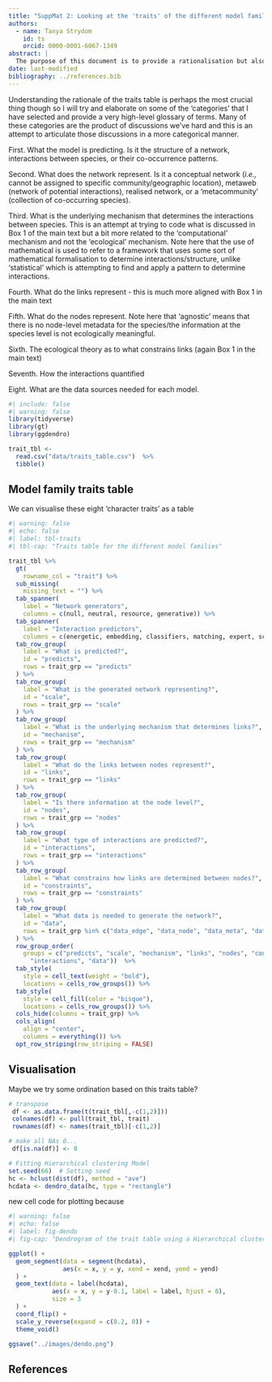 ```yaml
---
title: "SuppMat 2: Looking at the 'traits' of the different model families"
authors:
  - name: Tanya Strydom
    id: ts
    orcid: 0000-0001-6067-1349
abstract: |
  The purpose of this document is to provide a rationalisation but also 'formalisation' of the different model families of sorts. This starts of by trying to construct a 'traits' table that focuses on what the resulting network is (is it a prediction of structure or is it a prediction of interactions), how the resulting network is encoded (*i.e.,* its anatomy) as well as trying to identify what type of data are needed to 'parametrise' the model. Finally we take this traits table and feed it into a hierarchical clustering model to sort of see how our broader *a priori* ideas of models being either topology generators or interaction predictors.
date: last-modified
bibliography: ../references.bib
---
```


Understanding the rationale of the traits table is perhaps the most crucial thing though so I will try and elaborate on some of the 'categories' that I have selected and provide a very high-level glossary of terms. Many of these categories are the product of discussions we've hard and this is an attempt to articulate those discussions in a more categorical manner.

First. What the model is predicting. Is it the structure of a network, interactions between species, or their co-occurrence patterns.

Second. What does the network represent. Is it a conceptual network (*i.e.,* cannot be assigned to specific community/geographic location), metaweb (network of potential interactions), realised network, or a 'metacommunity' (collection of co-occurring species).

Third. What is the underlying mechanism that determines the interactions between species. This is an attempt at trying to code what is discussed in Box 1 of the main text but a bit more related to the 'computational' mechanism and not the 'ecological' mechanism. Note here that the use of mathematical is used to refer to a framework that uses some sort of mathematical formalisation to determine interactions/structure, unlike 'statistical' which is attempting to find and apply a pattern to determine interactions.

Fourth. What do the links represent - this is much more aligned with Box 1 in the main text

Fifth. What do the nodes represent. Note here that 'agnostic' means that there is no node-level metadata for the species/the information at the species level is not ecologically meaningful.

Sixth. The ecological theory as to what constrains links (again Box 1 in the main text)

Seventh. How the interactions quantified

Eight. What are the data sources needed for each model.

```r
#| include: false
#| warning: false
library(tidyverse)
library(gt)
library(ggdendro)

trait_tbl <-
  read.csv("data/traits_table.csv")  %>% 
  tibble()
```

## Model family traits table

We can visualise these eight 'character traits' as a table 

```r
#| warning: false
#| echo: false
#| label: tbl-traits
#| tbl-cap: "Traits table for the different model families"

trait_tbl %>% 
  gt(
    rowname_col = "trait") %>% 
  sub_missing(
    missing_text = "") %>% 
  tab_spanner(
    label = "Network generators",
    columns = c(null, neutral, resource, generative)) %>% 
  tab_spanner(
    label = "Interaction predictors",
    columns = c(energetic, embedding, classifiers, matching, expert, scavenging))  %>%
  tab_row_group(
    label = "What is predicted?",
    id = "predicts",
    rows = trait_grp == "predicts"
  ) %>%
  tab_row_group(
    label = "What is the generated network representing?",
    id = "scale",
    rows = trait_grp == "scale"
  ) %>% 
  tab_row_group(
    label = "What is the underlying mechanism that determines links?",
    id = "mechanism",
    rows = trait_grp == "mechanism"
  ) %>%
  tab_row_group(
    label = "What do the links between nodes represent?",
    id = "links",
    rows = trait_grp == "links"
  ) %>%
  tab_row_group(
    label = "Is there information at the node level?",
    id = "nodes",
    rows = trait_grp == "nodes"
  ) %>%
  tab_row_group(
    label = "What type of interactions are predicted?",
    id = "interactions",
    rows = trait_grp == "interactions"
  ) %>%
  tab_row_group(
    label = "What constrains how links are determined between nodes?",
    id = "constraints",
    rows = trait_grp == "constraints"
  ) %>% 
  tab_row_group(
    label = "What data is needed to generate the network?",
    id = "data",
    rows = trait_grp %in% c("data_edge", "data_node", "data_meta", "data_network")
  ) %>% 
  row_group_order(
    groups = c("predicts", "scale", "mechanism", "links", "nodes", "constraints", 
      "interactions", "data"))  %>% 
  tab_style(
    style = cell_text(weight = "bold"),
    locations = cells_row_groups()) %>% 
  tab_style(
    style = cell_fill(color = "bisque"),
    locations = cells_row_groups()) %>% 
  cols_hide(columns = trait_grp) %>% 
  cols_align(
    align = "center",
    columns = everything()) %>% 
  opt_row_striping(row_striping = FALSE)

```

## Visualisation

Maybe we try some ordination based on this traits table?

```r

# transpose
 df <- as.data.frame(t(trait_tbl[,-c(1,2)]))
 colnames(df) <- pull(trait_tbl, trait)
 rownames(df) <- names(trait_tbl)[-c(1,2)]

# make all NAs 0...
 df[is.na(df)] <- 0

# Fitting Hierarchical clustering Model
set.seed(66)  # Setting seed
hc <- hclust(dist(df), method = "ave")
hcdata <- dendro_data(hc, type = "rectangle")

```

new cell code for plotting because

```r
#| warning: false
#| echo: false
#| label: fig-dendo
#| fig-cap: "Dendrogram of the trait table using a Hierarchical clustering model"

ggplot() +
  geom_segment(data = segment(hcdata), 
               aes(x = x, y = y, xend = xend, yend = yend)
  ) +
  geom_text(data = label(hcdata), 
            aes(x = x, y = y-0.1, label = label, hjust = 0), 
            size = 3
  ) +
  coord_flip() +
  scale_y_reverse(expand = c(0.2, 0)) +
  theme_void()

ggsave("../images/dendo.png")

```

## References {.unnumbered}

::: {#refs}
:::